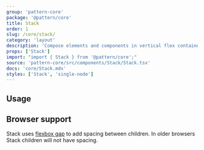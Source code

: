 ```yaml
---
group: 'pattern-core'
package: '@pattern/core'
title: Stack
order: 1
slug: /core/stack/
category: 'layout'
description: 'Compose elements and components in vertical flex container'
props: ['Stack']
import: "import { Stack } from '@pattern/core';"
source: 'pattern-core/src/components/Stack/Stack.tsx'
docs: 'core/Stack.mdx'
styles: ['Stack', 'single-node']
---
```



## Usage

<ControlDemo data={StackDemos.control} />

## Browser support

Stack uses [flexbox gap](https://caniuse.com/flexbox-gap) to add spacing between children.
In older browsers Stack children will not have spacing.
